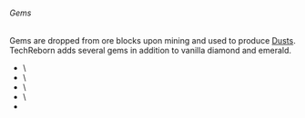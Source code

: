###### Gems

Gems are dropped from ore blocks upon mining and used to produce
[Dusts](items:dust "wikilink"). TechReborn adds several gems in addition
to vanilla diamond and emerald.


* <Mcitem id="techreborn:ruby"/>\
* <Mcitem id="techreborn:sapphire"/>\
* <Mcitem id="techreborn:peridot"/>\
* <Mcitem id="techreborn:red_garnet"/>\
* <Mcitem id="techreborn:yellow_garnet"/>
